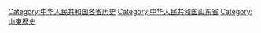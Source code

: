 [[Category:中华人民共和国各省历史|Category:中华人民共和国各省历史]]
[[Category:中华人民共和国山东省|Category:中华人民共和国山东省]]
[[Category:山東歷史|Category:山東歷史]]